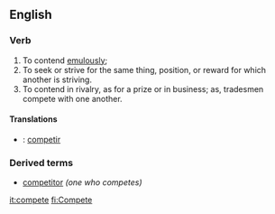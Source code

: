 ==English==

===Verb===
{{en-infl-reg-vowel|compet|e}}
# To contend [[emulously]]; 
# To seek or strive for the same thing, position, or reward for which another is striving. 
# To contend in rivalry, as for a prize or in business; as, tradesmen compete with one another.

====Translations====
*{{pt}}: [[competir]]

===Derived terms===
* [[competitor]] ''(one who competes)''

[[it:compete]]
[[fi:Compete]]